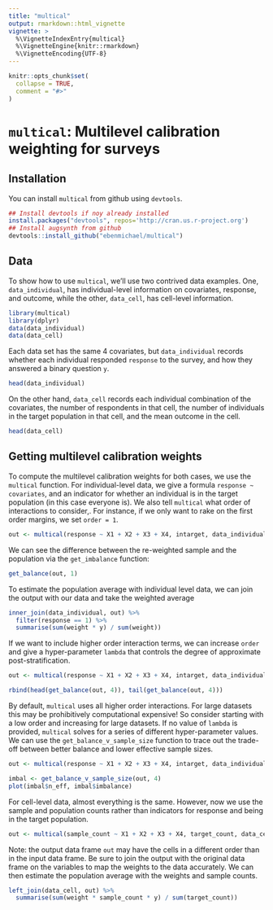 ```yaml
---
title: "multical"
output: rmarkdown::html_vignette
vignette: >
  %\VignetteIndexEntry{multical}
  %\VignetteEngine{knitr::rmarkdown}
  %\VignetteEncoding{UTF-8}
---
```


```r
knitr::opts_chunk$set(
  collapse = TRUE,
  comment = "#>"
)
```


# `multical`: Multilevel calibration weighting for surveys

## Installation
You can install `multical` from github using `devtools`.

```r
## Install devtools if noy already installed
install.packages("devtools", repos='http://cran.us.r-project.org')
## Install augsynth from github
devtools::install_github("ebenmichael/multical")
```


## Data
To show how to use `multical`, we'll use two contrived data examples. One, `data_individual`, has individual-level information on covariates, response, and outcome, while the other, `data_cell`, has cell-level information.
```r
library(multical)
library(dplyr)
data(data_individual)
data(data_cell)
```

Each data set has the same 4 covariates, but `data_individual` records whether each individual responded `response` to the survey, and how they answered a binary question `y`.

```r
head(data_individual)
```

On the other hand, `data_cell` records each individual combination of the covariates, the number of respondents in that cell, the number of individuals in the target population in that cell, and the mean outcome in the cell.

```r

head(data_cell)

```


## Getting multilevel calibration weights

To compute the multilevel calibration weights for both cases, we use the `multical` function. For individual-level data, we give a formula `response ~ covariates`, and an indicator for whether an individual is in the target population (in this case everyone is). We also tell `multical` what order of interactions to consider,.
For instance, if we only want to rake on the first order margins, we set `order = 1`.

```r
out <- multical(response ~ X1 + X2 + X3 + X4, intarget, data_individual, order = 1)
```

We can see the difference between the re-weighted sample and the population via the `get_imbalance` function:
```r
get_balance(out, 1)
```

To estimate the population average with individual level data, we can join the output with our data and take the weighted average
```r
inner_join(data_individual, out) %>%
  filter(response == 1) %>%
  summarise(sum(weight * y) / sum(weight))
```

If we want to include higher order interaction terms, we can increase `order` and give a hyper-parameter `lambda` that controls the degree of approximate post-stratification.
```r
out <- multical(response ~ X1 + X2 + X3 + X4, intarget, data_individual, order = 4, lambda = 1)

rbind(head(get_balance(out, 4)), tail(get_balance(out, 4)))
```

By default, `multical` uses all higher order interactions. For large datasets this may be prohibitively computational expensive! So consider starting with a low order and increasing for large datasets. If no value of `lambda` is provided, `multical` solves for a series of different hyper-parameter values. We can use the `get_balance_v_sample_size` function to trace out the trade-off between better balance and lower effective sample sizes.
```r
out <- multical(response ~ X1 + X2 + X3 + X4, intarget, data_individual)

imbal <- get_balance_v_sample_size(out, 4)
plot(imbal$n_eff, imbal$imbalance)
```


For cell-level data, almost everything is the same. However, now we use the sample and population counts rather than indicators for response and being in the target population.
```r
out <- multical(sample_count ~ X1 + X2 + X3 + X4, target_count, data_cell, order = 4, lambda = 1)
```
Note: the output data frame `out` may have the cells in a different order than in the input data frame. Be sure to join the output  with the original data frame on the variables to map the weights to the data accurately. We can then estimate the population average with the weights and sample counts.

```r
left_join(data_cell, out) %>%
  summarise(sum(weight * sample_count * y) / sum(target_count))
```